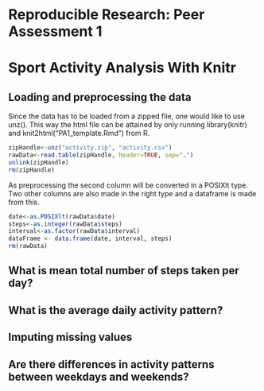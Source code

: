 # Reproducible Research: Peer Assessment 1

Sport Activity Analysis With Knitr
==================================

## Loading and preprocessing the data

Since the data has to be loaded from a zipped file, 
one would like to use unz().
This way the  html file can be attained by only running 
library(knitr) and knit2html("PA1_template.Rmd") from R.

```r
zipHandle<-unz("activity.zip", "activity.csv")
rawData<-read.table(zipHandle, header=TRUE, sep=",")
unlink(zipHandle)
rm(zipHandle)

```

As preprocessing the second column will be converted in a POSIXlt type.
Two other columns are also made in the right type 
and a dataframe is made from this.

```r
date<-as.POSIXlt(rawData$date)
steps<-as.integer(rawData$steps)
interval<-as.factor(rawData$interval)
dataFrame <- data.frame(date, interval, steps)
rm(rawData)
```

## What is mean total number of steps taken per day?



## What is the average daily activity pattern?



## Imputing missing values



## Are there differences in activity patterns between weekdays and weekends?
